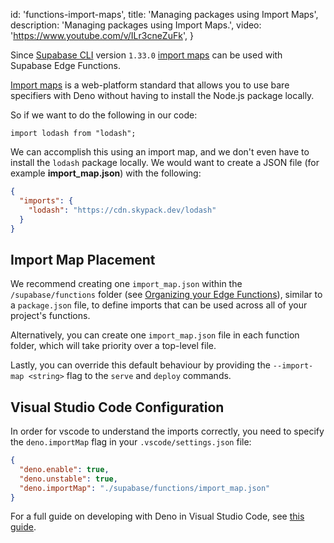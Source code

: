 
  id: 'functions-import-maps',
  title: 'Managing packages using Import Maps',
  description: 'Managing packages using Import Maps.',
  video: 'https://www.youtube.com/v/ILr3cneZuFk',
}

<div class="video-container">
  <IFrameWithConsent
    src="https://www.youtube-nocookie.com/embed/ILr3cneZuFk"
    frameBorder="1"
    allow="accelerometer; autoplay; clipboard-write; encrypted-media; gyroscope; picture-in-picture"
    allowFullScreen
  ></IFrameWithConsent>
</div>

Since [Supabase CLI](https://supabase.com/docs/guides/resources/supabase-cli) version `1.33.0` [import maps](https://deno.land/manual@v1.29.2/node/import_maps) can be used with Supabase Edge Functions.

[Import maps](https://github.com/WICG/import-maps#the-import-map) is a web-platform standard that allows you to use bare specifiers with Deno without having to install the Node.js package locally.

So if we want to do the following in our code:

```ts, ignore
import lodash from "lodash";
```

We can accomplish this using an import map, and we don't even have to install the `lodash` package locally. We would want to create a JSON file (for example **import_map.json**) with the following:

```json
{
  "imports": {
    "lodash": "https://cdn.skypack.dev/lodash"
  }
}
```

## Import Map Placement

We recommend creating one `import_map.json` within the `/supabase/functions` folder (see [Organizing your Edge Functions](/docs/guides/functions/quickstart#organizing-your-edge-functions)), similar to a `package.json` file, to define imports that can be used across all of your project's functions.

Alternatively, you can create one `import_map.json` file in each function folder, which will take priority over a top-level file.

Lastly, you can override this default behaviour by providing the `--import-map <string>` flag to the `serve` and `deploy` commands.

## Visual Studio Code Configuration

In order for vscode to understand the imports correctly, you need to specify the `deno.importMap` flag in your `.vscode/settings.json` file:

```json settings.json
{
  "deno.enable": true,
  "deno.unstable": true,
  "deno.importMap": "./supabase/functions/import_map.json"
}
```

For a full guide on developing with Deno in Visual Studio Code, see [this guide](https://deno.land/manual@v1.25.4/vscode_deno).


